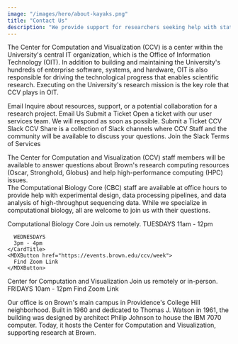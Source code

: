 ```yaml
---
image: "/images/hero/about-kayaks.png"
title: "Contact Us"
description: "We provide support for researchers seeking help with statistical modeling, machine learning, data mining, data visualization, computational biology, high-performance computing, and software engineering."
---
```


<SectionHeader title="Contact Us" />

The Center for Computation and Visualization (CCV) is a center within the University's central IT organization, which is the Office of Information Technology (OIT). In addition to building and maintaining the University's hundreds of enterprise software, systems, and hardware, OIT is also responsible for driving the technological progress that enables scientific research. Executing on the University's research mission is the key role that CCV plays in OIT.

<Card>
  <CardContent>
    <CardHeader>
      <Icon iconName="FaEnvelopeOpenText" />
      Email
    </CardHeader>
    <CardDescription>
      Inquire about resources, support, or a potential collaboration for a research project.
    </CardDescription>
    <MDXButton href="mailto:support@ccv.brown.edu">
      Email Us
    </MDXButton>
  </CardContent>
</Card>

<Card>
  <CardContent>
    <CardHeader>
      <Icon iconName="FaTicketAlt" />
      Submit a Ticket
    </CardHeader>
    <CardDescription>
      Open a ticket with our user services team. We will respond as soon as possible.
    </CardDescription>
    <MDXButton href="mailto:support@ccv.brown.edu">
      Submit a Ticket
    </MDXButton>
  </CardContent>
</Card>

<Card>
  <CardContent>
    <CardHeader>
      <Icon iconName="FaSlack" />
      CCV Slack
    </CardHeader>
    <CardDescription>
      CCV Share is a collection of Slack channels where CCV Staff and the community will be available to discuss your questions.
    </CardDescription>
    <MDXButton href="https://join.slack.com/t/ccv-share/shared_invite/enQtODY5OTQ3MTk0ODU1LTM4OWQyZjVlYWRmY2QxNWEyZjQ0NzEwMmRlNTRlZjYyMjM1Y2U5MDU1ZGFmMmRhZWIzNjliYmQzYTBiMzY2NzU">
      Join the Slack
    </MDXButton>
    <MDXButton href="/images/Terms_of_Service_Slack.pdf">
      Terms of Services
    </MDXButton>
  </CardContent>
</Card>

<SectionHeader title="Office Hours" />

The Center for Computation and Visualization (CCV) staff members will be available to answer questions about Brown's research computing resources (Oscar, Stronghold, Globus) and help high-performance computing (HPC) issues.  
The Computational Biology Core (CBC) staff are available at office hours to provide help with experimental design, data processing pipelines, and data analysis of high-throughput sequencing data. While we specialize in computational biology, all are welcome to join us with their questions.

<Card>
  <CardContent>
    <CardHeader>Computational Biology Core</CardHeader>
    <CardDescription>Join us remotely.</CardDescription>
    <CardTitle>
      TUESDAYS  
      11am - 12pm  
      
      WEDNESDAYS  
      3pm - 4pm
    </CardTitle>
    <MDXButton href="https://events.brown.edu/ccv/week">
      Find Zoom Link
    </MDXButton>
  </CardContent>
</Card>

<Card>
  <CardContent>
    <CardHeader>Center for Computation and Visualization</CardHeader>
    <CardDescription>Join us remotely or in-person.</CardDescription>
    <CardTitle>
      FRIDAYS  
      10am - 12pm
    </CardTitle>
    <MDXButton href="https://events.brown.edu/ccv/week">
      Find Zoom Link
    </MDXButton>
  </CardContent>
</Card>

<SectionHeader title="180 George St" />

Our office is on Brown's main campus in Providence's College Hill neighborhood. Built in 1960 and dedicated to Thomas J. Watson in 1961, the building was designed by architect Philip Johnson to house the IBM 7070 computer. Today, it hosts the Center for Computation and Visualization, supporting research at Brown. 